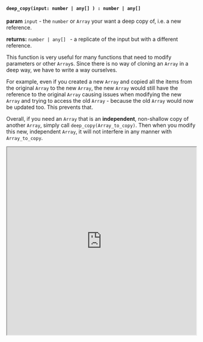 

#### `deep_copy(input: number | any[] ) : number | any[]`

**param** `input` - the `number` or `Array` your want a deep copy of, i.e. a new reference. 

**returns:** `number | any[] ` - a replicate of the input but with a different reference.

This function is very useful for many functions that need to modify parameters or other ``Array``s. Since there is no way of cloning an `Array` in a deep way, we have to write a way ourselves. 

For example, even if you created a new `Array` and copied all the items from the original `Array` to the new `Array`, the new `Array` would still have the reference to the original `Array` causing issues when modifying the new `Array` and trying to access the old `Array` - because the old `Array` would now be updated too. This prevents that.

Overall, if you need an `Array` that is an **independent**, non-shallow copy of another `Array`, simply call `deep_copy(Array_to_copy)`. Then when you modify this new, independent `Array`, it will not interfere in any manner with `Array_to_copy`. 



<iframe src="https://hlab.app/s/docs/hbook_deep_copy"
    width="100%"
    height="500px"/>